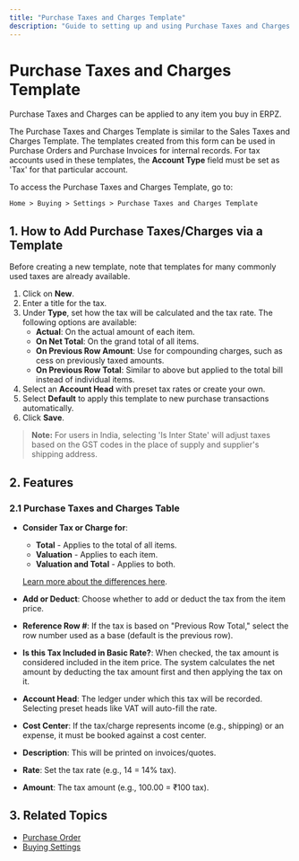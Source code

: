 ```yaml
---
title: "Purchase Taxes and Charges Template"
description: "Guide to setting up and using Purchase Taxes and Charges Templates in ERPZ."
---
```


# Purchase Taxes and Charges Template

Purchase Taxes and Charges can be applied to any item you buy in ERPZ.

The Purchase Taxes and Charges Template is similar to the Sales Taxes and Charges Template. The templates created from this form can be used in Purchase Orders and Purchase Invoices for internal records. For tax accounts used in these templates, the **Account Type** field must be set as 'Tax' for that particular account.

To access the Purchase Taxes and Charges Template, go to:

`Home > Buying > Settings > Purchase Taxes and Charges Template`


## 1. How to Add Purchase Taxes/Charges via a Template

Before creating a new template, note that templates for many commonly used taxes are already available.

1. Click on **New**.
2. Enter a title for the tax.
3. Under **Type**, set how the tax will be calculated and the tax rate. The following options are available:
   - **Actual**: On the actual amount of each item.
   - **On Net Total**: On the grand total of all items.
   - **On Previous Row Amount**: Use for compounding charges, such as cess on previously taxed amounts.
   - **On Previous Row Total**: Similar to above but applied to the total bill instead of individual items.
4. Select an **Account Head** with preset tax rates or create your own.
5. Select **Default** to apply this template to new purchase transactions automatically.
6. Click **Save**.

> **Note:** For users in India, selecting 'Is Inter State' will adjust taxes based on the GST codes in the place of supply and supplier's shipping address.

## 2. Features

### 2.1 Purchase Taxes and Charges Table

- **Consider Tax or Charge for**: 
   - **Total** - Applies to the total of all items.
   - **Valuation** - Applies to each item.
   - **Valuation and Total** - Applies to both.
   
  [Learn more about the differences here]().

- **Add or Deduct**: Choose whether to add or deduct the tax from the item price.
- **Reference Row #**: If the tax is based on "Previous Row Total," select the row number used as a base (default is the previous row).
- **Is this Tax Included in Basic Rate?**: When checked, the tax amount is considered included in the item price. The system calculates the net amount by deducting the tax amount first and then applying the tax on it.
- **Account Head**: The ledger under which this tax will be recorded. Selecting preset heads like VAT will auto-fill the rate.
- **Cost Center**: If the tax/charge represents income (e.g., shipping) or an expense, it must be booked against a cost center.
- **Description**: This will be printed on invoices/quotes.
- **Rate**: Set the tax rate (e.g., 14 = 14% tax).
- **Amount**: The tax amount (e.g., 100.00 = ₹100 tax).

## 3. Related Topics

- [Purchase Order]()
- [Buying Settings]()
